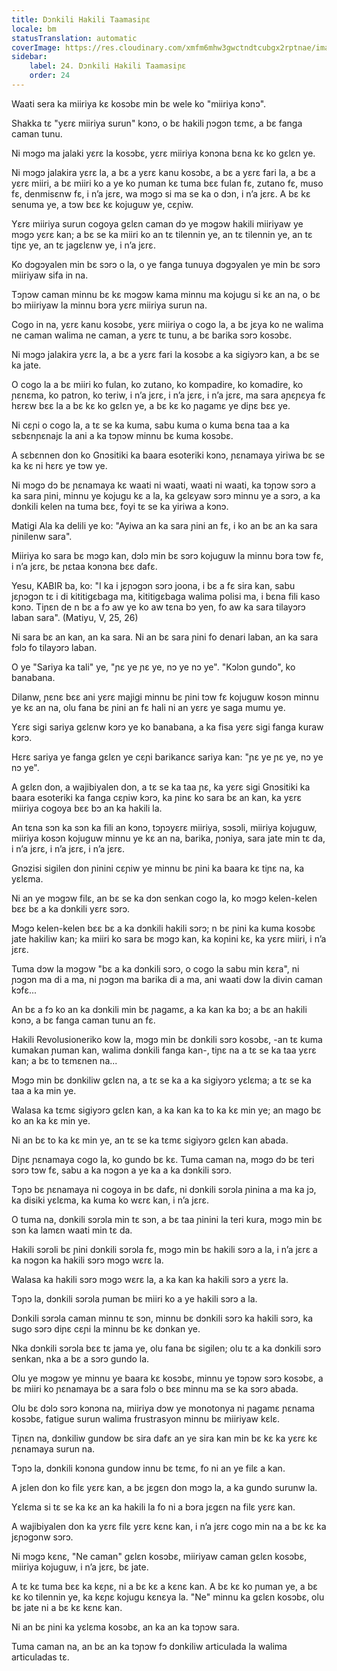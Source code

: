 ```yaml
---
title: Dɔnkili Hakili Taamasiɲɛ
locale: bm
statusTranslation: automatic
coverImage: https://res.cloudinary.com/xmfm6mhw3gwctndtcubgx2rptnae/image/upload/v1740468922/small_cover_tratado_de_psicologia_revolucionaria_a4c0dca4e0.webp
sidebar:
    label: 24. Dɔnkili Hakili Taamasiɲɛ
    order: 24
---
```

Waati sera ka miiriya kɛ kosɔbɛ min bɛ wele ko "miiriya kɔnɔ".

Shakka tɛ "yɛrɛ miiriya surun" kɔnɔ, o bɛ hakili ɲɔgɔn tɛmɛ, a bɛ fanga caman tunu.

Ni mɔgɔ ma jalaki yɛrɛ la kosɔbɛ, yɛrɛ miiriya kɔnɔna bɛna kɛ ko gɛlɛn ye.

Ni mɔgɔ jalakira yɛrɛ la, a bɛ a yɛrɛ kanu kosɔbɛ, a bɛ a yɛrɛ fari la, a bɛ a yɛrɛ miiri, a bɛ miiri ko a ye ko ɲuman kɛ tuma bɛɛ fulan fɛ, zutano fɛ, muso fɛ, denmisɛnw fɛ, i n’a jɛrɛ, wa mɔgɔ si ma se ka o dɔn, i n’a jɛrɛ. A bɛ kɛ senuma ye, a tɔw bɛɛ kɛ kojuguw ye, cɛɲiw.

Yɛrɛ miiriya surun cogoya gɛlɛn caman dɔ ye mɔgɔw hakili miiriyaw ye mɔgɔ yɛrɛ kan; a bɛ se ka miiri ko an tɛ tilennin ye, an tɛ tilennin ye, an tɛ tiɲɛ ye, an tɛ jagɛlɛnw ye, i n’a jɛrɛ.

Ko dɔgɔyalen min bɛ sɔrɔ o la, o ye fanga tunuya dɔgɔyalen ye min bɛ sɔrɔ miiriyaw sifa in na.

Tɔɲɔw caman minnu bɛ kɛ mɔgɔw kama minnu ma kojugu si kɛ an na, o bɛ bɔ miiriyaw la minnu bɔra yɛrɛ miiriya surun na.

Cogo in na, yɛrɛ kanu kosɔbɛ, yɛrɛ miiriya o cogo la, a bɛ jɛya ko ne walima ne caman walima ne caman, a yɛrɛ tɛ tunu, a bɛ barika sɔrɔ kosɔbɛ.

Ni mɔgɔ jalakira yɛrɛ la, a bɛ a yɛrɛ fari la kosɔbɛ a ka sigiyɔrɔ kan, a bɛ se ka jate.

O cogo la a bɛ miiri ko fulan, ko zutano, ko kompadire, ko komadire, ko ɲɛnɛma, ko patron, ko teriw, i n’a jɛrɛ, i n’a jɛrɛ, i n’a jɛrɛ, ma sara aɲɛɲɛya fɛ hɛrɛw bɛɛ la a bɛ kɛ ko gɛlɛn ye, a bɛ kɛ ko ɲagamɛ ye diɲɛ bɛɛ ye.

Ni cɛɲi o cogo la, a tɛ se ka kuma, sabu kuma o kuma bɛna taa a ka sɛbɛnɲɛnajɛ la ani a ka tɔɲɔw minnu bɛ kuma kosɔbɛ.

A sɛbɛnnen don ko Gnɔsitiki ka baara esoteriki kɔnɔ, ɲɛnamaya yiriwa bɛ se ka kɛ ni hɛrɛ ye tɔw ye.

Ni mɔgɔ dɔ bɛ ɲɛnamaya kɛ waati ni waati, waati ni waati, ka tɔɲɔw sɔrɔ a ka sara ɲini, minnu ye kojugu kɛ a la, ka gɛlɛyaw sɔrɔ minnu ye a sɔrɔ, a ka dɔnkili kelen na tuma bɛɛ, foyi tɛ se ka yiriwa a kɔnɔ.

Matigi Ala ka delili ye ko: "Ayiwa an ka sara ɲini an fɛ, i ko an bɛ an ka sara ɲinilenw sara".

Miiriya ko sara bɛ mɔgɔ kan, dɔlɔ min bɛ sɔrɔ kojuguw la minnu bɔra tɔw fɛ, i n’a jɛrɛ, bɛ ɲɛtaa kɔnɔna bɛɛ dafɛ.

Yesu, KABIR ba, ko: "I ka i jɛɲɔgɔn sɔrɔ joona, i bɛ a fɛ sira kan, sabu jɛɲɔgɔn tɛ i di kititigɛbaga ma, kititigɛbaga walima polisi ma, i bɛna fili kaso kɔnɔ. Tiɲɛn de n bɛ a fɔ aw ye ko aw tɛna bɔ yen, fo aw ka sara tilayɔrɔ laban sara". (Matiyu, V, 25, 26)

Ni sara bɛ an kan, an ka sara. Ni an bɛ sara ɲini fo denari laban, an ka sara fɔlɔ fo tilayɔrɔ laban.

O ye "Sariya ka tali" ye, "ɲɛ ye ɲɛ ye, nɔ ye nɔ ye". "Kɔlɔn gundo", ko banabana.

Dilanw, ɲɛnɛ bɛɛ ani yɛrɛ majigi minnu bɛ ɲini tɔw fɛ kojuguw kosɔn minnu ye kɛ an na, olu fana bɛ ɲini an fɛ hali ni an yɛrɛ ye saga mumu ye.

Yɛrɛ sigi sariya gɛlɛnw kɔrɔ ye ko banabana, a ka fisa yɛrɛ sigi fanga kuraw kɔrɔ.

Hɛrɛ sariya ye fanga gɛlɛn ye cɛɲi barikancɛ sariya kan: "ɲɛ ye ɲɛ ye, nɔ ye nɔ ye".

A gɛlɛn don, a wajibiyalen don, a tɛ se ka taa ɲɛ, ka yɛrɛ sigi Gnɔsitiki ka baara esoteriki ka fanga cɛɲiw kɔrɔ, ka ɲinɛ ko sara bɛ an kan, ka yɛrɛ miiriya cogoya bɛɛ bɔ an ka hakili la.

An tɛna sɔn ka sɔn ka fili an kɔnɔ, tɔɲɔyɛrɛ miiriya, sɔsɔli, miiriya kojuguw, miiriya kosɔn kojuguw minnu ye kɛ an na, barika, ɲɔniya, sara jate min tɛ da, i n’a jɛrɛ, i n’a jɛrɛ, i n’a jɛrɛ.

Gnɔzisi sigilen don ɲinini cɛɲiw ye minnu bɛ ɲini ka baara kɛ tiɲɛ na, ka yɛlɛma.

Ni an ye mɔgɔw filɛ, an bɛ se ka dɔn senkan cogo la, ko mɔgɔ kelen-kelen bɛɛ bɛ a ka dɔnkili yɛrɛ sɔrɔ.

Mɔgɔ kelen-kelen bɛɛ bɛ a ka dɔnkili hakili sɔrɔ; n bɛ ɲini ka kuma kosɔbɛ jate hakiliw kan; ka miiri ko sara bɛ mɔgɔ kan, ka koɲini kɛ, ka yɛrɛ miiri, i n’a jɛrɛ.

Tuma dɔw la mɔgɔw "bɛ a ka dɔnkili sɔrɔ, o cogo la sabu min kɛra", ni ɲɔgɔn ma di a ma, ni ɲɔgɔn ma barika di a ma, ani waati dɔw la divin caman kɔfɛ...

An bɛ a fɔ ko an ka dɔnkili min bɛ ɲagamɛ, a ka kan ka bɔ; a bɛ an hakili kɔnɔ, a bɛ fanga caman tunu an fɛ.

Hakili Revolusioneriko kow la, mɔgɔ min bɛ dɔnkili sɔrɔ kosɔbɛ, -an tɛ kuma kumakan ɲuman kan, walima dɔnkili fanga kan-, tiɲɛ na a tɛ se ka taa yɛrɛ kan; a bɛ to tɛmɛnen na...

Mɔgɔ min bɛ dɔnkiliw gɛlɛn na, a tɛ se ka a ka sigiyɔrɔ yɛlɛma; a tɛ se ka taa a ka min ye.

Walasa ka tɛmɛ sigiyɔrɔ gɛlɛn kan, a ka kan ka to ka kɛ min ye; an mago bɛ ko an ka kɛ min ye.

Ni an bɛ to ka kɛ min ye, an tɛ se ka tɛmɛ sigiyɔrɔ gɛlɛn kan abada.

Diɲɛ ɲɛnamaya cogo la, ko gundo bɛ kɛ. Tuma caman na, mɔgɔ dɔ bɛ teri sɔrɔ tɔw fɛ, sabu a ka nɔgɔn a ye ka a ka dɔnkili sɔrɔ.

Tɔɲɔ bɛ ɲɛnamaya ni cogoya in bɛ dafɛ, ni dɔnkili sɔrɔla ɲinina a ma ka jɔ, ka disiki yɛlɛma, ka kuma ko wɛrɛ kan, i n’a jɛrɛ.

O tuma na, dɔnkili sɔrɔla min tɛ sɔn, a bɛ taa ɲinini la teri kura, mɔgɔ min bɛ sɔn ka lamɛn waati min tɛ da.

Hakili sɔrɔli bɛ ɲini dɔnkili sɔrɔla fɛ, mɔgɔ min bɛ hakili sɔrɔ a la, i n’a jɛrɛ a ka nɔgɔn ka hakili sɔrɔ mɔgɔ wɛrɛ la.

Walasa ka hakili sɔrɔ mɔgɔ wɛrɛ la, a ka kan ka hakili sɔrɔ a yɛrɛ la.

Tɔɲɔ la, dɔnkili sɔrɔla ɲuman bɛ miiri ko a ye hakili sɔrɔ a la.

Dɔnkili sɔrɔla caman minnu tɛ sɔn, minnu bɛ dɔnkili sɔrɔ ka hakili sɔrɔ, ka sugo sɔrɔ diɲɛ cɛɲi la minnu bɛ kɛ dɔnkan ye.

Nka dɔnkili sɔrɔla bɛɛ tɛ jama ye, olu fana bɛ sigilen; olu tɛ a ka dɔnkili sɔrɔ senkan, nka a bɛ a sɔrɔ gundo la.

Olu ye mɔgɔw ye minnu ye baara kɛ kosɔbɛ, minnu ye tɔɲɔw sɔrɔ kosɔbɛ, a bɛ miiri ko ɲɛnamaya bɛ a sara fɔlɔ o bɛɛ minnu ma se ka sɔrɔ abada.

Olu bɛ dɔlɔ sɔrɔ kɔnɔna na, miiriya dɔw ye monotonya ni ɲagamɛ ɲɛnama kosɔbɛ, fatigue surun walima frustrasyon minnu bɛ miiriyaw kɛlɛ.

Tiɲɛn na, dɔnkiliw gundow bɛ sira dafɛ an ye sira kan min bɛ kɛ ka yɛrɛ kɛ ɲɛnamaya surun na.

Tɔɲɔ la, dɔnkili kɔnɔna gundow innu bɛ tɛmɛ, fo ni an ye filɛ a kan.

A jɛlen don ko filɛ yɛrɛ kan, a bɛ jɛgɛn don mɔgɔ la, a ka gundo surunw la.

Yɛlɛma si tɛ se ka kɛ an ka hakili la fo ni a bɔra jɛgɛn na filɛ yɛrɛ kan.

A wajibiyalen don ka yɛrɛ filɛ yɛrɛ kɛnɛ kan, i n’a jɛrɛ cogo min na a bɛ kɛ ka jɛɲɔgɔnw sɔrɔ.

Ni mɔgɔ kɛnɛ, "Ne caman" gɛlɛn kosɔbɛ, miiriyaw caman gɛlɛn kosɔbɛ, miiriya kojuguw, i n’a jɛrɛ, bɛ jate.

A tɛ kɛ tuma bɛɛ ka kɛɲɛ, ni a bɛ kɛ a kɛnɛ kan. A bɛ kɛ ko ɲuman ye, a bɛ kɛ ko tilennin ye, ka kɛɲɛ kojugu kɛnɛya la. "Ne" minnu ka gɛlɛn kosɔbɛ, olu bɛ jate ni a bɛ kɛ kɛnɛ kan.

Ni an bɛ ɲini ka yɛlɛma kosɔbɛ, an ka an ka tɔɲɔw sara.

Tuma caman na, an bɛ an ka tɔɲɔw fɔ dɔnkiliw articulada la walima articuladas tɛ.
